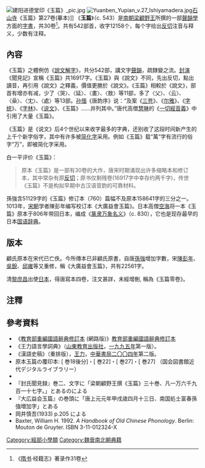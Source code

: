 [[File:建阳进德堂印《玉篇》_pic.jpg|thumb]]
[[File:Yuanben_Yupian_v.27_Ishiyamadera.jpg|thumb]][[石山寺|石山寺]]《玉篇》第27卷(摹本)]]
《'''玉篇'''》（c. 543）是[[南朝|南朝]][[南梁|梁]][[顧野王|顧野王]]所撰的一部[[聲韻學|聲韻學]]方面的[[字書|字書]]，共30卷<ref>《[[隋书|隋书]]·经籍志》著录作31卷</ref>。共有542部首，收字12158个，每个字给出[[反切|反切]]注音与释义，少数有注释。

==內容==
《玉篇》之體例仿《[[說文解字|說文解字]]》，共分542部，講文字[[聲韻|聲韻]]，疏隸變之流。[[封演|封演]]《聞見記》宣稱《玉篇》共16917字。《玉篇》與《說文》不同，先出反切，點出讀音，再引用《說文》之釋義，價值更勝於《說文》。《玉篇》相較於《說文》，部首有增亦有减，少了〈哭〉、〈延〉、〈畫〉、〈敖〉等11部，多了〈父〉、〈云〉、〈喿〉、〈冘〉、〈處〉等13部。[[孙愐|孙愐]]《唐韵序》说：“及案《[[三苍|三苍]]》、《[[尔雅|尔雅]]》、《[[字统|字统]]》、《[[字林|字林]]》、《[[说文|说文]]》、《玉篇》……并列其中。”唐代高僧[[慧琳|慧琳]]的《[[一切經音義|一切經音義]]》中引用了大量《玉篇》。

《玉篇》是《说文》后4个世纪以来收字最多的字典，还别收了这段时间新产生的上千个新字俗字，其中有许多被[[简化字|简化字]]采用。例如《玉篇》载“萬”字有流行的俗字“万”，即被简化字采用。{{sfn|Creamer|1992}}{{rp|116}}

白一平评价《玉篇》：
<blockquote>原本《玉篇》是一部有30卷的大作，唐宋时期涌现出许多缩略本和修订本，其中常杂有原[[反切|反切]]；原书仅剩残卷(16917字中幸存约两千字)，传世《玉篇》不是构拟早期中古汉语音韵的可靠材料。{{sfn|Baxter|1992}}{{rp|40–41}}</blockquote>
孫強含51129字的《玉篇》修订本（760）篇幅不及原本158641字的三分之一。1013年，[[宋朝|宋朝]]学者陳彭年编写校订本《大廣益會玉篇》。日本高僧[[空海|空海]]将一本《玉篇》原本于806年带回日本，编成《[[篆隶万象名义|篆隶万象名义]]》（c. 830），它也是现存最早的日本[[国语辞典|国语辞典]]。

==版本==
顧氏原本在宋代已亡佚。今所傳本已非顧氏原書，自唐[[孫強|孫強]]增加字數，宋[[陳彭年|陳彭年]]、[[吳銳|吳銳]]、[[邱雍|邱雍]]等又重修，稱《大廣益會玉篇》，共有22561字。

清[[黎庶昌|黎庶昌]]出使[[日本|日本]]，得唐寫本四卷，注文甚詳，未經增刪, 稱為《玉篇零卷》。

==注釋==
{{reflist}}
==參考資料==
{{refbegin|2}}
*《[[教育部重編國語辭典修訂本|教育部重編國語辭典修訂本]] (網路版)》[http://dict.revised.moe.edu.tw/index.html 教育部重編國語辭典修訂本] {{Wayback|url=http://dict.revised.moe.edu.tw/index.html |date=20090804080231 }}
*《王力語言學詞典》（[[山東教育出版社|山東教育出版社]]，[[一九九五年|一九九五年]]第一版）。 
*《漢語史稿》（重排版），[[王力|王力]]，[[中華書局|中華書局]][[二〇〇四年|二〇〇四年]]第二版。
* 原本玉篇の覆印本: [{{NDLDC|1087731}} 巻18後分]・[{{NDLDC|1087733}} 巻22]・[{{NDLDC|1087734}} 巻27]・[{{NDLDC|869261}} 巻27] （国会図書館近代デジタルライブラリー）
* {{cite book|url={{NDLDC|1147873}}|title=玉篇の研究|author=岡井慎吾|year=1933|publisher=東洋文庫}}
*『封氏聞見録』巻二、文字に「梁朝顧野王撰《玉篇》三十巻、凡一万六千九百一十七字。」とあるのによる
*『大広益会玉篇』の巻頭に「唐上元元年甲戌歳四月十三日、南国処士富春孫強増加字」とある
*岡井慎吾(1933) p.205 による
*Baxter, William H. 1992. ''A Handbook of Old Chinese Phonology''. Berlin: Mouton de Gruyter. ISBN 3-11-012324-X
{{refend}}

{{汉语辞书}}

[[Category:經部小學類|Category:經部小學類]]
[[Category:魏晉南北朝典籍|Category:魏晉南北朝典籍]]